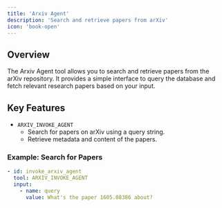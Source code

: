 ```yaml
---
title: 'Arxiv Agent'
description: 'Search and retrieve papers from arXiv'
icon: 'book-open'
---
```



## Overview
The Arxiv Agent tool allows you to search and retrieve papers from the arXiv repository. It provides a simple interface to query the database and fetch relevant research papers based on your input.

## Key Features
- `ARXIV_INVOKE_AGENT`
  - Search for papers on arXiv using a query string.
  - Retrieve metadata and content of the papers.

### Example: Search for Papers
```yaml
- id: invoke_arxiv_agent
  tool: ARXIV_INVOKE_AGENT
  input:
    - name: query
      value: What's the paper 1605.08386 about?
```
